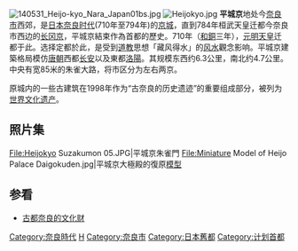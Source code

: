 {{japanese|japanese=平城京|kana=へいじょうきょう|romaji=Heijōkyō}}
{{unreferenced|time=2013-5-19}}
[[File:140531_Heijo-kyo_Nara_Japan01bs.jpg|thumb]]
[[File:Heijokyo.jpg|thumb]]
'''平城京'''地处今[[奈良市|奈良市]]西郊，是[[日本|日本]][[奈良时代|奈良时代]](710年至794年)的[[首都|京城]]，直到784年桓武天皇迁都今奈良市西边的[[长冈京|长冈京]]，平城京結束作為首都的歷史。710年（[[和銅|和銅]]三年），[[元明天皇|元明天皇]]迁都于此。选择定都於此，是受到[[道教|道教]]思想「藏风得水」的[[风水|风水]]觀念影响。平城京建築格局模仿[[唐朝|唐朝]]西都[[长安|长安]]以及東都[[洛陽|洛陽]]。其规模东西约6.3公里，南北约4.7公里。中央有宽85米的朱雀大路，将市区分为左右两京。

原城内的一些古建筑在1998年作为“古奈良的历史遗迹”的重要组成部分，被列为[[世界文化遗产|世界文化遗产]]。

==照片集==
<gallery>
File:Heijokyo Suzakumon 05.JPG|平城京朱雀門
File:Miniature Model of Heijo Palace Daigokuden.jpg|平城京大極殿的復原[[模型|模型]]
</gallery>

==参看==
*[[古都奈良的文化财|古都奈良的文化财]]

{{commons|Category:Heijō-kyō}}
{{s-start}}
{{s-bef|before=[[藤原京|藤原京]]|表記=前}}
{{s-ttl|title=[[日本首都|日本首都]] 
|years=710年 - 740年}}
{{s-aft|after=[[恭仁京|恭仁京]]|表記=次}}
{{s-bef|before=[[紫香樂宮|紫香樂宮]]|表記=前}}
{{s-ttl|title=日本首都 
|years=745年 - 784年}}
{{s-aft|after=[[長岡京|長岡京]]|表記=次}}
{{end}}

{{DEFAULTSORT:Heijo Kyo}}
[[Category:奈良時代|Category:奈良時代]]
[[Category:日本世界遺產|H]]
[[Category:奈良市|Category:奈良市]]
[[Category:日本舊都|Category:日本舊都]]
[[Category:计划首都|Category:计划首都]]